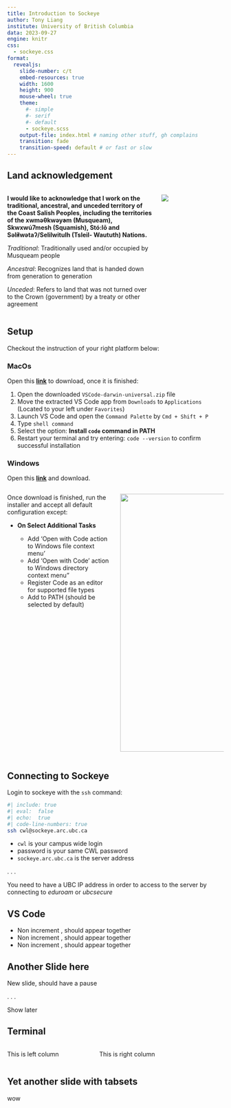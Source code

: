 ```yaml
---
title: Introduction to Sockeye
author: Tony Liang
institute: University of British Columbia
data: 2023-09-27
engine: knitr
css: 
  - sockeye.css
format:
  revealjs:
    slide-number: c/t
    embed-resources: true
    width: 1600
    height: 900
    mouse-wheel: true
    theme:
      #- simple
      #- serif 
      #- default
      - sockeye.scss
    output-file: index.html # naming other stuff, gh complains
    transition: fade
    transition-speed: default # or fast or slow
---
```


## Land acknowledgement

<!----------------------------Two column section------------------------------------>
:::: {.columns}

::: {.column width="70%"}
**I would like to acknowledge that I work on the traditional, ancestral, and unceded territory of the Coast Salish Peoples, including the territories of the xwməθkwəy̓əm (Musqueam), Skwxwú7mesh (Squamish), Stó:lō and Səl̓ílwətaʔ/Selilwitulh (Tsleil- Waututh) Nations.**

*Traditional*: Traditionally used and/or occupied by Musqueam people

*Ancestral*: Recognizes land that is handed down from generation to generation

*Unceded*: Refers to land that was not turned over to the Crown (government) by a treaty or other agreement

:::

::: {.column width="30%"}

![](materials/img/land_acknowledgement.gif)

:::

::::


## Setup

Checkout the instruction of your right platform below:

<!------------------------- Panel Tab for setup-------------------------------->


:::: {.panel-tabset}

### MacOs

<!-- :::: {.columns} -->

<!-- ::: {.column width="70%"} -->

Open this **[link](https://code.visualstudio.com/sha/download?build=stable&os=darwin-universal)** to download, once it is finished:

1. Open the downloaded `VSCode-darwin-universal.zip` file
2. Move the extracted VS Code app from `Downloads` to `Applications` (Located to your left under `Favorites`)
3. Launch VS Code and open the `Command Palette` by `Cmd + Shift + P`
4. Type `shell command`
5. Select the option: **Install `code` command in PATH**
6. Restart your terminal and try entering: `code --version` to confirm successful installation

<!-- ::: -->


<!-- ::: -->


<!-- :::: -->

### Windows

Open this **[link](https://code.visualstudio.com/sha/download?build=stable&os=win32-x64-user)** and download.

:::: {.columns}

::: {.column width="50%"}

Once download is finished, run the installer and accept all default configuration except:

 - **On Select Additional Tasks**
    
    - Add 'Open with Code action to Windows file context menu'
    - Add ‘Open with Code’ action to Windows directory context menu”
    - Register Code as an editor for supported file types
    - Add to PATH (should be selected by default)

:::

::: {.column width="50%"}

![](materials/img/windows_vsc.png){.absolute top=225 right=25 width="750" height="600"}

:::

::::


::::


## Connecting to Sockeye

Login to sockeye with the `ssh` command:
```bash
#| include: true
#| eval:  false
#| echo:  true
#| code-line-numbers: true
ssh cwl@sockeye.arc.ubc.ca
```

::: {.incremental}

- `cwl` is your campus wide login
- password is your same CWL password
- `sockeye.arc.ubc.ca` is the server address

:::

. . .

::: {.callout-note}
You need to have a UBC IP address in order to access to the server by connecting to *eduroam* or *ubcsecure*
:::



## VS Code

::: {.nonincremental}

- Non increment , should appear together
- Non increment , should appear together
- Non increment , should appear together

:::

## Another Slide here

New slide, should have a pause 

<!---
space matters here ". . ."
means to show thing later after this
--->

. . . 

Show later

## Terminal

:::: {.columns}

::: {.column width="40%"}

This is left column

:::

::: {.column width="60%"}

This is right column

:::

::::

## Yet another slide with tabsets

wow
